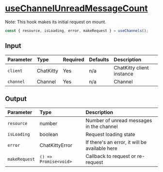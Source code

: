 
<Meta title="Hooks/Channels/useChannelUnreadMessageCount" />

# <u>useChannelUnreadMessageCount</u>

Note: This hook makes its initial request on mount.

```typescript
const { resource, isLoading, error, makeRequest } = useChannels();
```

## Input

| Parameter | Type      | Required | Defaults | Description               |
| :-------- | :-------- | :------- | :------- | :------------------------ |
| `client`  | ChatKitty | Yes      | n/a      | ChatKitty client instance |
| `channel` | Channel   | Yes      | n/a      | Channel                   |

## Output

| Parameter     | Type                  | Description                                    |
| :------------ | :-------------------- | :--------------------------------------------- |
| `resource`    | number                | Number of unread messages in the channel       |
| `isLoading `  | boolean               | Request loading state                          |
| `error`       | ChatKittyError        | If there's an error, it will be available here |
| `makeRequest` | `() => Promise<void>` | Callback to request or re-request              |
